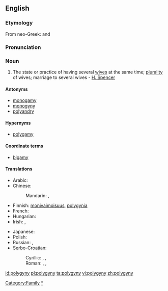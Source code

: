 ==English==

===Etymology===
From neo-Greek: {{term|πολύ|tr=poly||many}} and {{term|γυνή|tr=gyny||woman}}

===Pronunciation===
{{rfp}}

===Noun===
{{en-noun|polygynies}}

# The state or practice of having several [[wife|wives]] at the same time; [[plurality]] of wives; marriage to several wives - [[w:Herbert Spencer|H. Spencer]]

====Antonyms====
* [[monogamy]]
* [[monogyny]]
* [[polyandry]]

====Hypernyms====
* [[polygamy]]

====Coordinate terms====
* [[bigamy]]

====Translations====
{{trans-top|plurality of wives at the same time}}
* Arabic: {{t|ar|تعدد الزوجات|m|tr=ta3áddud al-zawjaat}}
* Chinese:
*: Mandarin: {{t|cmn|一夫多妻|tr=yī fū duō qī|sc=Hani}}, {{t|cmn|一夫多妻制|tr=yī fū duō qī zhì|sc=Hani}}
* Finnish: [[monivaimoisuus]], [[polygynia]]
* French: {{t+|fr|polygynie|f}}
* Hungarian: {{t-|hu|többnejűség}}
* Irish: {{t|ga|polaigíneas|m}}, {{t|ga|il-leannántacht|f}}
{{trans-mid}}
* Japanese: {{t|ja|一夫多妻|tr=ippu-tasai}}
* Polish: {{t|pl|poligynia|f}}
* Russian: {{t|ru|многожёнство|n|tr=mnogožónstvo}}, {{t|ru|полигиния|f|tr=poliginíja}}
* Serbo-Croatian:
*: Cyrillic: {{t|sh|многоженство|n|alt=многоже́нство|sc=Cyrl|xs=Serbo-Croatian}}, {{t|sh|вишеженство|n|sc=Cyrl|xs=Serbo-Croatian}}, {{t|sh|полигинија|f|sc=Cyrl|xs=Serbo-Croatian}}
*: Roman: {{t|sh|mnogoženstvo|n|alt=mnogožénstvo|xs=Serbo-Croatian}}, {{t|sh|višeženstvo|n|xs=Serbo-Croatian}}, {{t|sh|poliginija|f|alt=poligìnija|xs=Serbo-Croatian}}
{{trans-bottom}}

[[Category:Family]]
[[Category:Marriage|*]]

[[id:polygyny]]
[[pl:polygyny]]
[[ta:polygyny]]
[[vi:polygyny]]
[[zh:polygyny]]